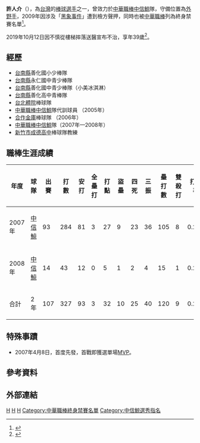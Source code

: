 {{Infobox CPBL player|
name=許人介|
image=|
width=|
birth_date={{birth date|mf=yes|1980|9|24}}|
birth_place={{TWN}}[[台東縣|台東縣]][[成功鎮|成功鎮]]|
death_date={{death date and age|mf=yes|2019|10|12|1980|9|24}}|
death_place={{TWN}}[[台東縣|台東縣]]|
position=外野手|
team=|
number=|
bats=右|
throws=右|
debutdate=3月18日|
debutyear=2007年|
debutteam=中信鯨|
finaldate=5月23日|
finalyear=2008年|
finalteam=中信鯨|
statyear=2008年|
stat1label=[[打擊率|打擊率]]|
stat1value=0.284|
stat2label=[[全壘打|全壘打]]|
stat2value=3|
stat3label=[[打點|打點]]|
stat3value=32|
formerteams=<nowiki></nowiki>
*[[中信鯨|中信鯨]]（2007年—2008年）
}}

'''許人介'''（{{bd|1980年|9月24日|2019年|10月12日|catIdx=Hsu}}），為[[台灣|台灣]]的[[棒球|棒球]][[選手|選手]]之一，曾效力於[[中華職棒|中華職棒]][[中信鯨|中信鯨]]隊，守備位置為[[外野手|外野手]]，2009年因涉及「[[黑象事件|黑象事件]]」遭到檢方聲押，同時也被[[中華職棒|中華職棒]]列為終身禁賽名單<ref>{{cite news |title=中華職棒／〈快訊〉涉假球案　許人介、 陳永哲遭聲押|url=https://news.tvbs.com.tw/sports/79297|website=[[TVBS新聞|TVBS新聞]]|date=2010-01-15}}</ref>。

2019年10月12日因不慎從樓梯摔落送醫宣布不治，享年39歲<ref>{{cite news |title=世事無常　前鯨隊外野手許人介意外辭世|url=https://www.sportsv.net/articles/69299|website=[[運動視界|運動視界]]|date=2019-11-18}}</ref>。

==經歷==
*[[台南縣|台南縣]]善化國小少棒隊 
*[[台南縣|台南縣]]永仁國中青少棒隊 
*[[台南縣|台南縣]]善化國中青少棒隊（小美冰淇淋） 
*[[台南縣|台南縣]]善化高中青棒隊 
*[[台北體院|台北體院]]棒球隊 
*[[中華職棒|中華職棒]][[中信鯨|中信鯨]]隊代訓球員 （2005年）
*[[合作金庫|合作金庫]]棒球隊 （2006年）
*[[中華職棒|中華職棒]][[中信鯨|中信鯨]]隊（2007年—2008年）
*[[新竹市|新竹市]][[成德高中|成德高中]]棒球隊教練

==職棒生涯成績==
{|Border=1 WIDTH=800PX
|- align=center
!年度!!球隊!!出賽!!打數!!安打!!全壘打!!打點!!盜壘!!四死!!三振!!壘打數!!雙殺打!!打擊率
|- align=center
|2007年||[[中信鯨|中信鯨]]||93||284||81||3||27||9||23||36||105||8||0.285
|- align=center
|2008年||[[中信鯨|中信鯨]]||14||43||12||0||5||1||2||4||15||1||0.279
|- align=center style="color:black; background-color:#20B2AA"
!合計||2年||107||327||93||3||32||10||25||40||120||9||0.284
|}

==特殊事蹟==
*2007年4月8日，首度先發，首戰即獲選單場[[MVP|MVP]]。

==參考資料==
{{reflist}}

==外部連結==
{{台灣棒球維基館}}
{{中華職棒球員資料|id=0000003121|name=許人介}}

[[Category:許姓|H]]
[[Category:台灣棒球運動員|H]]
[[Category:中信鯨隊球員|H]]
[[Category:中華職棒終身禁賽名單|Category:中華職棒終身禁賽名單]]
[[Category:中信鯨選秀指名|Category:中信鯨選秀指名]]
